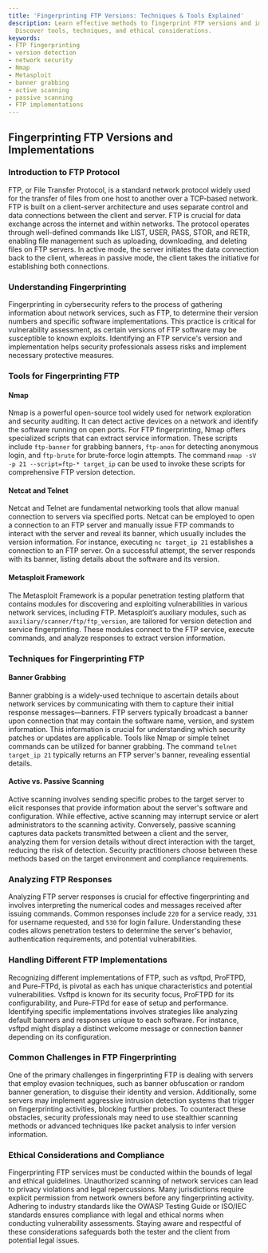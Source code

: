 ```yaml
---
title: 'Fingerprinting FTP Versions: Techniques & Tools Explained'
description: Learn effective methods to fingerprint FTP versions and implementations.
  Discover tools, techniques, and ethical considerations.
keywords:
- FTP fingerprinting
- version detection
- network security
- Nmap
- Metasploit
- banner grabbing
- active scanning
- passive scanning
- FTP implementations
---
```


## Fingerprinting FTP Versions and Implementations

### Introduction to FTP Protocol

FTP, or File Transfer Protocol, is a standard network protocol widely used for the transfer of files from one host to another over a TCP-based network. FTP is built on a client-server architecture and uses separate control and data connections between the client and server. FTP is crucial for data exchange across the internet and within networks. The protocol operates through well-defined commands like LIST, USER, PASS, STOR, and RETR, enabling file management such as uploading, downloading, and deleting files on FTP servers. In active mode, the server initiates the data connection back to the client, whereas in passive mode, the client takes the initiative for establishing both connections.

### Understanding Fingerprinting

Fingerprinting in cybersecurity refers to the process of gathering information about network services, such as FTP, to determine their version numbers and specific software implementations. This practice is critical for vulnerability assessment, as certain versions of FTP software may be susceptible to known exploits. Identifying an FTP service's version and implementation helps security professionals assess risks and implement necessary protective measures.

### Tools for Fingerprinting FTP

#### Nmap

Nmap is a powerful open-source tool widely used for network exploration and security auditing. It can detect active devices on a network and identify the software running on open ports. For FTP fingerprinting, Nmap offers specialized scripts that can extract service information. These scripts include `ftp-banner` for grabbing banners, `ftp-anon` for detecting anonymous login, and `ftp-brute` for brute-force login attempts. The command `nmap -sV -p 21 --script=ftp-* target_ip` can be used to invoke these scripts for comprehensive FTP version detection.

#### Netcat and Telnet

Netcat and Telnet are fundamental networking tools that allow manual connection to servers via specified ports. Netcat can be employed to open a connection to an FTP server and manually issue FTP commands to interact with the server and reveal its banner, which usually includes the version information. For instance, executing `nc target_ip 21` establishes a connection to an FTP server. On a successful attempt, the server responds with its banner, listing details about the software and its version.

#### Metasploit Framework

The Metasploit Framework is a popular penetration testing platform that contains modules for discovering and exploiting vulnerabilities in various network services, including FTP. Metasploit’s auxiliary modules, such as `auxiliary/scanner/ftp/ftp_version`, are tailored for version detection and service fingerprinting. These modules connect to the FTP service, execute commands, and analyze responses to extract version information.

### Techniques for Fingerprinting FTP

#### Banner Grabbing

Banner grabbing is a widely-used technique to ascertain details about network services by communicating with them to capture their initial response messages—banners. FTP servers typically broadcast a banner upon connection that may contain the software name, version, and system information. This information is crucial for understanding which security patches or updates are applicable. Tools like Nmap or simple telnet commands can be utilized for banner grabbing. The command `telnet target_ip 21` typically returns an FTP server's banner, revealing essential details.

#### Active vs. Passive Scanning

Active scanning involves sending specific probes to the target server to elicit responses that provide information about the server's software and configuration. While effective, active scanning may interrupt service or alert administrators to the scanning activity. Conversely, passive scanning captures data packets transmitted between a client and the server, analyzing them for version details without direct interaction with the target, reducing the risk of detection. Security practitioners choose between these methods based on the target environment and compliance requirements.

### Analyzing FTP Responses

Analyzing FTP server responses is crucial for effective fingerprinting and involves interpreting the numerical codes and messages received after issuing commands. Common responses include `220` for a service ready, `331` for username requested, and `530` for login failure. Understanding these codes allows penetration testers to determine the server's behavior, authentication requirements, and potential vulnerabilities.

### Handling Different FTP Implementations

Recognizing different implementations of FTP, such as vsftpd, ProFTPD, and Pure-FTPd, is pivotal as each has unique characteristics and potential vulnerabilities. Vsftpd is known for its security focus, ProFTPD for its configurability, and Pure-FTPd for ease of setup and performance. Identifying specific implementations involves strategies like analyzing default banners and responses unique to each software. For instance, vsftpd might display a distinct welcome message or connection banner depending on its configuration.

### Common Challenges in FTP Fingerprinting

One of the primary challenges in fingerprinting FTP is dealing with servers that employ evasion techniques, such as banner obfuscation or random banner generation, to disguise their identity and version. Additionally, some servers may implement aggressive intrusion detection systems that trigger on fingerprinting activities, blocking further probes. To counteract these obstacles, security professionals may need to use stealthier scanning methods or advanced techniques like packet analysis to infer version information.

### Ethical Considerations and Compliance

Fingerprinting FTP services must be conducted within the bounds of legal and ethical guidelines. Unauthorized scanning of network services can lead to privacy violations and legal repercussions. Many jurisdictions require explicit permission from network owners before any fingerprinting activity. Adhering to industry standards like the OWASP Testing Guide or ISO/IEC standards ensures compliance with legal and ethical norms when conducting vulnerability assessments. Staying aware and respectful of these considerations safeguards both the tester and the client from potential legal issues.